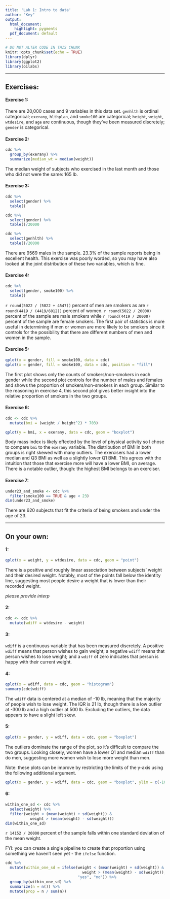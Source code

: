 ```yaml
---
title: 'Lab 1: Intro to data'
author: "Key"
output:
  html_document:
    highlight: pygments
  pdf_document: default
---
```


```r
# DO NOT ALTER CODE IN THIS CHUNK
knitr::opts_chunk$set(echo = TRUE)
library(dplyr)
library(ggplot2)
library(oilabs)
```

* * *


## Exercises:

#### Exercise 1: 

There are 20,000 cases and 9 variables in this data set. `genhlth` is ordinal
categorical; `exerany`, `hlthplan`, and `smoke100` are categorical; `height`, 
`weight`, `wtdesire`, and `age` are continuous, though they've been measured
discretely; `gender` is categorical.


#### Exercise 2: 

```r
cdc %>%
  group_by(exerany) %>%
  summarize(median_wt = median(weight))
```

The median weight of subjects who exercised in the last month and those who did
not were the same: 165 lb.


#### Exercise 3: 

```r
cdc %>%
  select(gender) %>%
  table()

cdc %>%
  select(gender) %>%
  table()/20000

cdc %>%
  select(genhlth) %>%
  table()/20000
```

There are 9569 males in the sample. 23.3% of the sample reports being in excellent
health. This exercise was poorly worded, so you may have also looked at the joint 
distribution of these two variables, which is fine.


#### Exercise 4: 

```r
cdc %>%
  select(gender, smoke100) %>%
  table()
```

`r round(5022 / (5022 + 4547))` percent of men are smokers as are `r round(4419 / (4419/6012))`
 percent of women. `r round(5022 / 20000)` percent of the sample are male smokers
 while `r round(4419 / 20000)` percent of the sample are female smokers. The first
 pair of statistics is more useful in determining if men or women are more likely
 to be smokers since it controls for the possibility that there are different
 numbers of men and women in the sample.
 

#### Exercise 5: 

```r
qplot(x = gender, fill = smoke100, data = cdc)
qplot(x = gender, fill = smoke100, data = cdc, position = "fill")
```

The first plot shows only the counts of smokers/non-smokers in each gender while
the second plot controls for the number of males and females and shows the 
proportion of smokers/non-smokers in each group. Similar to the reasoning in 
exercise 4, this second plot gives better insight into the relative proportion
of smokers in the two groups.


#### Exercise 6:

```r
cdc <- cdc %>%
  mutate(bmi = (weight / height^2) * 703)

qplot(y = bmi, x = exerany, data = cdc, geom = "boxplot")
```

Body mass index is likely effected by the level of physical activity so I chose
to compare `bmi` to the `exerany` variable. The distribution of BMI in both
groups is right skewed with many outliers. The exercisers had a lower median and
Q3 BMI as well as a slightly lower Q1 BMI. This agrees with the intuition that 
those that exercise more will have a lower BMI, on average. There is a notable
outlier, though: the highest BMI belongs to an exerciser.


#### Exercise 7:

```r
under23_and_smoke <- cdc %>%
  filter(smoke100 == TRUE & age < 23)
dim(under23_and_smoke)
```

There are 620 subjects that fit the criteria of being smokers and under the age
of 23.


* * *

## On your own:

#### 1: 

```r
qplot(x = weight, y = wtdesire, data = cdc, geom = "point")
```

There is a positive and roughly linear association between subjects' weight and
their desired weight. Notably, most of the points fall below the identity line,
suggesting most people desire a weight that is lower than their recorded weight.

*please provide interp*


#### 2: 

```r
cdc <- cdc %>%
  mutate(wdiff = wtdesire - weight)
```

#### 3: 

`wdiff` is a continuous variable that has been measured discretely. A positive
`wdiff` means that person wishes to gain weight; a negative `wdiff` means that
person wishes to lose weight; and a `wdiff` of zero indicates that person is 
happy with their current weight.


#### 4: 

```r
qplot(x = wdiff, data = cdc, geom = "histogram")
summary(cdc$wdiff)
```

The `wdiff` data is centered at a median of -10 lb, meaning that the majority of
people wish to lose weight. The IQR is 21 lb, though there is a low outlier at 
-300 lb and a high outlier at 500 lb. Excluding the outliers, the data appears
to have a slight left skew.


#### 5: 

```r
qplot(x = gender, y = wdiff, data = cdc, geom = "boxplot")
```

The outliers dominate the range of the plot, so it's difficult to compare the
two groups. Looking closely, women have a lower Q1 and median `wdiff` than do men,
suggesting more women wish to lose more weight than men.

Note: these plots can be improve by restricting the limits of the y-axis using 
the following additional argument.

```r
qplot(x = gender, y = wdiff, data = cdc, geom = "boxplot", ylim = c(-100, 100))
```


#### 6:

```r
within_one_sd <- cdc %>%
  select(weight) %>%
  filter(weight < (mean(weight) + sd(weight)) &
           weight > (mean(weight) - sd(weight)))
dim(within_one_sd)
```

`r 14152 / 20000` percent of the sample falls within one standard deviation of 
the mean weight.

FYI: you can create a single pipeline to create that proportion using something
we haven't seen yet - the `ifelse` function.

```r
cdc %>%
  mutate(within_one_sd = ifelse(weight < (mean(weight) + sd(weight)) & 
                                  weight > (mean(weight) - sd(weight)),
                                "yes", "no")) %>%
  group_by(within_one_sd) %>%
  summarize(n = n()) %>%
  mutate(prop = n / sum(n))
```

